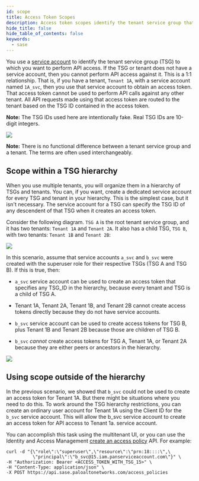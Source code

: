 ```yaml
---
id: scope
title: Access Token Scopes
description: Access token scopes identify the tenant service group that an access token can access.
hide_title: false
hide_table_of_contents: false
keywords:
  - sase
---
```


You use a [service account](/sase/docs/service-accounts) to identify the tenant service
group (TSG) to which you want to perform API access. If the TSG or tenant does not have
a service account, then you cannot perform API access against it.
This is a 1:1 relationship. That is, if you have a tenant, `Tenant 1A`, with a service
account named `1A_svc`, then you use that service account to obtain an access token.
That access token cannot be used to perform API calls against any other tenant.
All API requests made using that access token are routed to the tenant based on the TSG ID contained
in the access token.

**Note:** The TSG IDs used here are intentionally fake. Real TSG IDs are 10-digit integers.

![](/sase/img/access_token_routing.png)

**Note:** There is no functional difference between a tenant service group and a tenant. The terms
are often used interchangeably.

## Scope within a TSG hierarchy

When you use multiple tenants, you will organize them in a hierarchy of TSGs and tenants.
You can, if you want, create a dedicated service account for every TSG and tenant in your hierarchy.
This is the simplest case, but it isn't necessary. The service account for a TSG can specify
the TSG ID of any descendent of that TSG when it creates an access token.

Consider the following diagram. `TSG A` is the root tenant service group, and it has two
tenants: `Tenant 1A` and `Tenant 2A`. It also has a child TSG, `TSG B`, with two tenants:
`Tenant 1B` and `Tenant 2B`:

![](/sase/img/tenant_hierarchy.png)

In this scenario, assume that service accounts `a_svc` and `b_svc` were created with the superuser
role for their respective TSGs (TSG A and TSG B). If this is true, then:

- `a_svc` service account can be used to create an access token that specifies any TSG_ID in the hierarchy, because every tenant and
  TSG is a child of TSG A.

- Tenant 1A, Tenant 2A, Tenant 1B, and Tenant 2B cannot create access tokens directly because they
  do not have service accounts.

- `b_svc` service account can be used to create access tokens for TSG B, plus Tenant 1B and Tenant 2B
  because those are children of TSG B.

- `b_svc` _cannot_ create access tokens for TSG A, Tenant 1A, or Tenant 2A because they are either
  peers or ancestors in the hierarchy.

![](/sase/img/hierarchy_scope.png)

## Using scope outside of the hierarchy

In the previous scenario, we showed that `b_svc` could not be used to create an access token for
Tenant 1A. But there might be situations where you need to do this. To work around the TSG
hierarchy restrictions, you can create an ordinary user account for Tenant 1A using the Client ID
for the `b_svc` service account. This will allow the b_svc service account to create an access token
for API access to Tenant 1a. service account.

You can accomplish this task using the multitenant UI, or you can use the Identity and Access
Management [create an access policy](/sase/api/iam/assign-an-access-policy) API.
For example:

    curl -d "{\"role\":\"superuser\",\"resource\":\"prn:18::::\",\
              \"principal\":\"b_svc@15.iam.panserviceaccount.com\"}" \
    -H "Authorization: Bearer <ACCESS_TOKEN_WITH_TSG_15>" \
    -H "Content-Type: application/json" \
    -X POST https://api.sase.paloaltonetworks.com/access_policies

